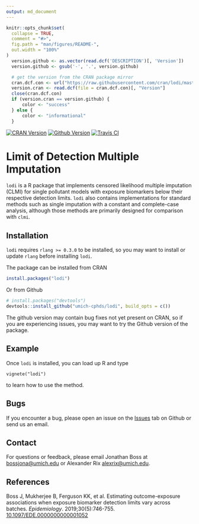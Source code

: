 ```yaml
---
output: md_document
---
```

```r
knitr::opts_chunk$set(
  collapse = TRUE,
  comment = "#>",
  fig.path = "man/figures/README-",
  out.width = "100%"
)
  version.github <- as.vector(read.dcf('DESCRIPTION')[, 'Version'])
  version.github <- gsub('-', '.', version.github)

  # get the version from the CRAN package mirror
  cran.dcf.con <- url("https://raw.githubusercontent.com/cran/lodi/master/DESCRIPTION")
  version.cran <- read.dcf(file = cran.dcf.con)[, "Version"]
  close(cran.dcf.con)
  if (version.cran == version.github) {
      color <- "success"
  } else {
      color <- "informational"
  }


```
<!-- badges: start -->
[![CRAN Version](https://www.r-pkg.org/badges/version/lodi)](https://cran.r-project.org/package=lodi)
[![Github Version](https://img.shields.io/badge/Github-`r version.github`-`r color`.svg?style=flat)](https://github.com/umich-cphds/lodi)
[![Travis CI](https://travis-ci.org/umich-cphds/lodi.svg?branch=master)](https://travis-ci.org/umich-cphds/lodi)
<!-- badges: end -->


# Limit of Detection Multiple Imputation

`lodi` is a R package that implements censored likelihood multiple
imputation (CLMI) for single pollutant models with exposure
biomarkers below their respective detection limits. `lodi` also
contains implementations for standard methods such as single
imputation with a constant and complete-case analysis, although
those methods are primarily designed for comparison with `clmi`.

## Installation
`lodi` requires `rlang >= 0.3.0` to be installed, so you may
want to install or update `rlang` before installing `lodi`.

The package can be installed from CRAN
```r
install.packages("lodi")
```
Or from Github
```r
# install.packages("devtools")
devtools::install_github("umich-cphds/lodi", build_opts = c())
```
The github version may contain bug fixes not yet present on CRAN,
so if you are experiencing issues, you may want to try the Github
version of the package.

## Example
Once `lodi` is installed, you can load up R and type

```
vignete("lodi")
```
to learn how to use the method.

## Bugs
If you encounter a bug, please open an issue on the [Issues](https://github.com/umich-cphds/lodi/issues) tab on Github or send
us an email.

## Contact
For questions or feedback, please email Jonathan Boss at
<bossjona@umich.edu> or Alexander Rix <alexrix@umich.edu>.

## References
Boss J, Mukherjee B, Ferguson KK, et al. Estimating outcome-exposure
associations when exposure biomarker detection limits vary across batches.
*Epidemiology*. 2019;30(5):746-755.
[10.1097/EDE.0000000000001052](https://doi.org/10.1097/EDE.0000000000001052)
